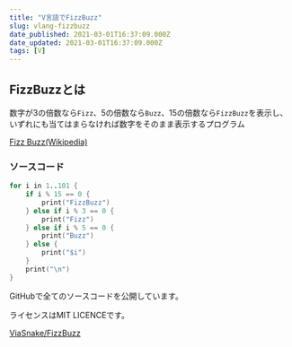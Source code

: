 ```yaml
---
title: "V言語でFizzBuzz"
slug: vlang-fizzbuzz
date_published: 2021-03-01T16:37:09.000Z
date_updated: 2021-03-01T16:37:09.000Z
tags: [V]
---
```


## FizzBuzzとは

数字が3の倍数なら`Fizz`、5の倍数なら`Buzz`、15の倍数なら`FizzBuzz`を表示し、いずれにも当てはまらなければ数字をそのまま表示するプログラム 

[Fizz Buzz(Wikipedia)](https://ja.wikipedia.org/wiki/Fizz_Buzz)

### ソースコード

```v
for i in 1..101 {
    if i % 15 == 0 {
        print("FizzBuzz")
    } else if i % 3 == 0 {
        print("Fizz")
    } else if i % 5 == 0 {
        print("Buzz")
    } else {
        print("$i")
    }
    print("\n")
}
```

GitHubで全てのソースコードを公開しています。

ライセンスはMIT LICENCEです。

[ViaSnake/FizzBuzz](https://github.com/ViaSnake/FizzBuzz)
